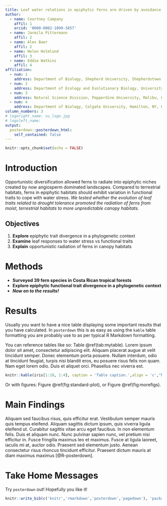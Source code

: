 ```yaml
---
title: Leaf water relations in epiphytic ferns are driven by avoidance rather than tolerance mechanims
author:
  - name: Courtney Campany
    affil: 1
    orcid: '0000-0002-1099-3857'
  - name: Jarmila Pittermann
    affil: 2
  - name: Alex Baer
    affil: 2
  - name: Helen Holmlund
    affil: 3
  - name: Eddie Watkins
    affil: 4    
affiliation:
  - num: 1
    address: Department of Biology, Shepherd University, Shepherdstown, WV, USA
  - num: 2
    address: Department of Ecology and Evolutionary Biology, University of California, Santa Cruz, CA, USA
  - num: 3
    address: Natural Science Division, Pepperdine University, Malibu, CA, USA
  - num: 4
    address: Department of Biology, Colgate University, Hamilton, NY, USA
column_numbers: 3
# logoright_name: su_logo.jpg
# logoleft_name: 
output: 
  posterdown::posterdown_html:
    self_contained: false
---
```


```r
knitr::opts_chunk$set(echo = FALSE)
```

# Introduction

Opportunistic diversification allowed ferns to radiate into epiphytic niches created by now angiosperm dominated landscapes. Compared to terrestrial habitats, ferns in epiphytic habitats should exhibit variation in functional traits to cope with water stress. *We tested whether the evolution of leaf traits related to drought tolerance promoted the radiation of ferns from moist, terrestrial habitats to more unpredictable canopy habitats.*

## Objectives

1. **Explore** epiphytic trait divergence in a phylogenetic context
2. **Examine** leaf responses to water stress vs functional traits
3. **Explain** opportunistic radiation of ferns in canopy habitats

# Methods

* **Surveyed 39 fern species in Costa Rican tropical forests**
* **Explore epiphytic functional trait divergence in a phylogenetic context**
* **_Now on to the results!_**

# Results

Usually you want to have a nice table displaying some important results that you have calculated. In `posterdown` this is as easy as using the `kable` table formatting you are probably use to as per typical R Markdown formatting.

You can reference tables like so: Table \@ref(tab:mytable). Lorem ipsum dolor sit amet, consectetur adipiscing elit. Aliquam placerat augue at velit tincidunt semper. Donec elementum porta posuere. Nullam interdum, odio at tincidunt feugiat, turpis nisi blandit eros, eu posuere risus felis non quam. Nam eget lorem odio. Duis et aliquet orci. Phasellus nec viverra est.

```r
knitr::kable(iris[1:10, 1:4], caption = 'Table caption.',align = 'c',"html")
```

Or with figures: Figure \@ref(fig:standard-plot), or Figure \@ref(fig:morefigs).


# Main Findings

Aliquam sed faucibus risus, quis efficitur erat. Vestibulum semper mauris quis tempus eleifend. Aliquam sagittis dictum ipsum, quis viverra ligula eleifend ut. Curabitur sagittis vitae arcu eget faucibus. In non elementum felis. Duis et aliquam nunc. Nunc pulvinar sapien nunc, vel pretium nisi efficitur in. Fusce fringilla maximus leo et maximus. Fusce at ligula laoreet, iaculis mi at, auctor odio. Praesent sed elementum justo. Aenean consectetur risus rhoncus tincidunt efficitur. Praesent dictum mauris at diam maximus maximus [@R-posterdown].

# Take Home Messages

Try `posterdown` out! Hopefully you like it!

```r
knitr::write_bib(c('knitr','rmarkdown','posterdown','pagedown'), 'packages.bib')
```
